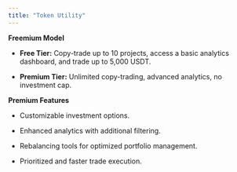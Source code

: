 ```yaml
---
title: "Token Utility"
---
```


**Freemium Model**

* **Free Tier:** Copy-trade up to 10 projects, access a basic analytics dashboard, and trade up to 5,000 USDT.

* **Premium Tier:** Unlimited copy-trading, advanced analytics, no investment cap.

**Premium Features**

* Customizable investment options.

* Enhanced analytics with additional filtering.

* Rebalancing tools for optimized portfolio management.

* Prioritized and faster trade execution.